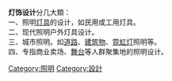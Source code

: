 {{expand|time=2010-04-06T17:12:37+00:00}}

{{unreferenced|time=2010-03-06T05:35:22+00:00}}
'''灯饰设计'''分几大類：<br />
一、照明[[灯具|灯具]]的设计，如民用或工用灯具。<br />
二、现代照明户外灯具设计。<br />
三、城市照明。如[[道路|道路]]、[[建筑物|建筑物]]、[[霓虹灯|霓虹灯]]照明等。<br />
四、专指商业卖场、[[舞台|舞台]]等人群聚集地的照明设计。




[[Category:照明|Category:照明]]
[[Category:設計|Category:設計]]